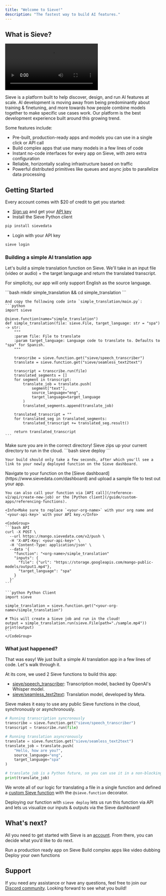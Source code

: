 ```yaml
---
title: "Welcome to Sieve!"
description: "The fastest way to build AI features."
---
```


## What is Sieve?

<Frame type="glass">
    <video
    controls
    className="w-full aspect-video"
    src="https://storage.googleapis.com/mango-public-models/output1.mp4"
    ></video>
</Frame>

Sieve is a platform built to help discover, design, and run AI features at scale. AI development is moving away from being predominantly about training & finetuning, and more towards how people combine models together to make specific use cases work. Our platform is the best development experience built around this growing trend.

Some features include:

- Pre-built, production-ready apps and models you can use in a single click or API call
- Build complex apps that use many models in a few lines of code
- Instant no-code interfaces for every app on Sieve, with zero extra configuration
- Reliable, horizontally scaling infrastructure based on traffic
- Powerful distributed primitives like queues and async jobs to parallelize data processing

## **Getting Started**

Every account comes with $20 of credit to get you started:
- [Sign up](https://www.sievedata.com/dashboard) and get your [API key](https://www.sievedata.com/dashboard/settings)
- Install the Sieve Python client
```bash
pip install sievedata
```
- Login with your API key
```bash
sieve login
```

### **Building a simple AI translation app**

Let's build a simple translation function on Sieve. We'll take in an input file (video or audio) + the target language and return the translated transcript.

<Info>For simplicity, our app will only support English as the source language.</Info>

<Steps>
  <Step title="To start off, let's make a new directory and file">
    ```bash
    mkdir simple_translation && cd simple_translation
    ```

    And copy the following code into `simple_translation/main.py`:
    ```python
    import sieve

    @sieve.function(name="simple_translation")
    def simple_translation(file: sieve.File, target_language: str = "spa") -> str:
        """
        :param file: File to translate
        :param target_language: Language code to translate to. Defaults to "spa" for Spanish.
        """

        transcribe = sieve.function.get("sieve/speech_transcriber")
        translate = sieve.function.get("sieve/seamless_text2text")

        transcript = transcribe.run(file)
        translated_segments = []
        for segment in transcript:
            translate_job = translate.push(
                segment["text"],
                source_language="eng",
                target_language=target_language
            )
            translated_segments.append(translate_job)

        translated_transcript = ""
        for translated_seg in translated_segments:
            translated_transcript += translated_seg.result()

        return translated_transcript
    ```
  </Step>
  <Step title="Deploy to Sieve">
    <Warning>Make sure you are in the correct directory! Sieve zips up your current directory to run in the cloud.</Warning>
    ```bash
    sieve deploy
    ```

    Your build should only take a few seconds, after which you'll see a link to your newly deployed function on the Sieve dashboard.
  </Step>
  <Step title="Run a job">
    Navigate to your function on the [Sieve dashboard](https://www.sievedata.com/dashboard) and upload a sample file to test out your app.

    You can also call your function via [API call](/reference-v2/api/create-new-job) or the [Python client](/guide/custom-apps/referencing-functions).

    <Info>Make sure to replace `<your-org-name>` with your org name and `<your-api-key>` with your API key.</Info>

    <CodeGroup>
    ```bash API
    curl -X POST \
      --url https://mango.sievedata.com/v2/push \
      -H 'X-API-Key: <your-api-key>' \
      -H 'Content-Type: application/json' \
      --data '{
        "function": "<org-name>/simple_translation"
        "inputs": {
          "file": {"url": "https://storage.googleapis.com/mango-public-models/output1.mp4"},
          "target_language": "spa"
        }
      }'
    ```

    ```python Python Client
    import sieve

    simple_translation = sieve.function.get("<your-org-name>/simple_translation")

    # This will create a Sieve job and run in the cloud!
    output = simple_translation.run(sieve.File(path="./sample.mp4"))
    print(output)
    ```
    </CodeGroup>
  </Step>
</Steps>

### **What just happened?**

That was easy! We just built a simple AI translation app in a few lines of code. Let's walk through it.

At its core, we used 2 Sieve functions to build this app:
- [sieve/speech_transcriber](https://sievedata.com/functions/sieve/speech_transcriber): Transcription model, backed by OpenAI's Whisper model.
- [sieve/seamless_text2text](https://sievedata.com/functions/sieve/seamless_text2text): Translation model, developed by Meta.

Sieve makes it easy to use any public Sieve functions in the cloud, synchronously or asynchronously. 
<CodeGroup>
```python Sync Calls
# Running transcription syncronously
transcribe = sieve.function.get("sieve/speech_transcriber")
transcript = transcribe.run(file)
```

```python Async Calls
# Running translation asyncronously
translate = sieve.function.get("sieve/seamless_text2text")
translate_job = translate.push(
    "Hello, how are you?",
    source_language="eng",
    target_language="spa"
)

# translate_job is a Python future, so you can use it in a non-blocking way
print(translate_job)
```
</CodeGroup>

We wrote all of our logic for translating a file in a single function and defined a [custom Sieve function](/guide/custom-apps/deploying-functions) with the `@sieve.function` decorator.

Deploying our function with `sieve deploy` lets us run this function via API and lets us visualize our inputs & outputs via the Sieve dashboard!

## **What's next?**

All you need to get started with Sieve is an [account](https://www.sievedata.com/dashboard). From there, you can decide what you’d like to do next.

<CardGroup cols={3}>
  <Card 
  title="Run AI apps with API"
  href="https://sievedata.com/explore"
  icon="image"
  color="#ea5a0c"
  >
    Run a production ready app on Sieve
  </Card>
  <Card 
  title="Complex Applications" 
  href="/guide/examples/video-dubbing"
  icon="square-terminal"
  color="#16a34a"
  >
    Build complex apps like video dubbing
  </Card>
  <Card 
  title="Custom Functions" 
  icon="database"
  href="/guide/custom-apps/deploying-functions"
  >
    Deploy your own functions
  </Card>
</CardGroup>

## Support

If you need any assistance or have any questions, feel free to join our [Discord community](https://discord.com/invite/Pnh97rvRtD). Looking forward to see what you build!

